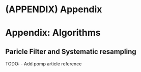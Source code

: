 # (APPENDIX) Appendix {-}

# Appendix: Algorithms {#algorithms}

## Paricle Filter and Systematic resampling

TODO:
- Add pomp article reference

\begin{algorithm}
  \caption{Particle Filter}
    \KwIn {Simulator $\mu_{\theta}(x_{0})$ \newline
    Simulator $f_{\theta}(x_{n}|x_{n-1})$ \newline
    Evaluator $g_{\theta}(y_{n}|x_{n})$ \newline
    Parameter $\theta$ \newline
    Data $y^*_{1:N}$ \newline
    Number of particles $J$
    }
  \nl Initialize filter particles: simulate $X^F_{0,j} \sim \mu_{\theta}(\cdot)$ for $j$ in $1:J$\;
  \nl \For{$n = 1$ \To{} $N$}{%
    \nl Simulate for prediction: $X^P_{n,j} \sim f_{\theta}(\cdot|X^F_{n-1,j})$ for $j$ in $1:J$\;
    \nl Evaluate weights: $w(n, j) = g_{\theta}(y^*_{n}|X^P_{n,j})$ for $j$ in $1:J$\;
    \nl Normalize weights: $\tilde{w}(n, j) = \frac{w(n, j)}{\sum^J_{m=1}w(n, m)}$\;
    \nl Apply Algorithm 2 to select indices $k_{1:J}$ with $P(k_j = m) = \tilde{w}(n, m)$\;
    \nl Resample: set $X^F_{n,j} = X^P_{n,k_j}$ for $j$ in $1:J$\;
    \nl Compute conditional log likelihood: $\hat{\ell}_{n|1:n-1} = ln\Big(\frac{1}{J}\sum^J_{m=1}w(n, m)\Big)$\;
  }
  \KwOut{Log likelihood estimate: $\hat{\ell}(\theta) = \sum_{n=1}^N\hat{\ell}_{n|1:n-1}$ \newline
  Filter sample, $X^F_{n,1:J}$ for $n$ in 1:N}
\end{algorithm}

\begin{algorithm}
  \caption{Systematic Resampling}
    \KwIn {Weights $\tilde{w}_{1:J}$, normalized so that $\sum^J_{j=1}\tilde{w}_{j} = 1$
    }
  \nl Construct cumulative sum: $c_j = \sum_{m=1}^j \tilde{w}_m$ for $j$ in $1:J$\;
  \nl Draw a uniform initial sampling point: $U_1 \sim U(0, \frac{1}{J})$\;
  \nl Construct evenly spaced sampling points: $U_j = U_1 + (j - 1)\frac{1}{J}$ for $j$ in $2:J$\;
  \nl Initialize: set $p=1$\;
  \nl \For{$j = 1$ \To{} $J$}{%
    \nl \While{$U_j > c_p$}{%
      \nl Step to the next resampling index: set $p = p + 1$\;
    }
    \nl Assign resampling index: set $k_j = p$\;
  }
  \KwOut{Resampling indices $k_{1:J}$}
\end{algorithm}



